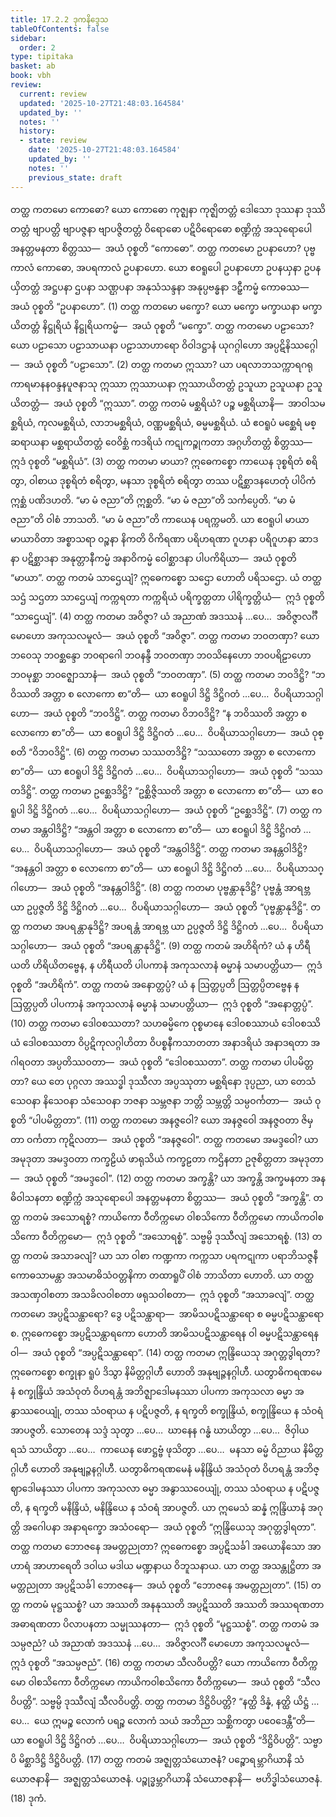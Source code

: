 ```yaml
---
title: 17.2.2 ဒုကနိဒ္ဒေသ
tableOfContents: false
sidebar:
  order: 2
type: tipitaka
basket: ab
book: vbh
review:
  current: review
  updated: '2025-10-27T21:48:03.164584'
  updated_by: ''
  notes: ''
  history:
  - state: review
    date: '2025-10-27T21:48:03.164584'
    updated_by: ''
    notes: ''
    previous_state: draft
---
```



<ReviewStatus review={frontmatter.review} showDetails={true} />

<HypothesisAnnotation frontmatter={frontmatter} />

<DynamicBreadcrumb />

<Division number="891" book="vbh" e="ch" v="30" p="371">

<Paragraph number="2679" book="vbh">
တတ္ထ ကတမော ကောဓော? ယော ကောဓော ကုဇ္ဈနာ ကုဇ္ဈိတတ္တံ ဒေါသော ဒုဿနာ ဒုဿိတတ္တံ ဗျာပတ္တိ ဗျာပဇ္ဇနာ ဗျာပဇ္ဇိတတ္တံ ဝိရောဓော ပဋိဝိရောဓော စဏ္ဍိက္ကံ အသုရောပေါ အနတ္တမနတာ စိတ္တဿ—  အယံ ဝုစ္စတိ “ကောဓော”.
</Paragraph>

<Paragraph number="2680" book="vbh">
တတ္ထ ကတမော ဥပနာဟော? ပုဗ္ဗကာလံ ကောဓော, အပရကာလံ ဥပနာဟော. ယော ဧဝရူပေါ ဥပနာဟော ဥပနယှနာ ဥပနယှိတတ္တံ အဋ္ဌပနာ ဌပနာ သဏ္ဌပနာ အနုသံသန္ဒနာ အနုပ္ပဗန္ဓနာ ဒဠှီကမ္မံ ကောဓဿ—  အယံ ဝုစ္စတိ “ဥပနာဟော”. (1)
</Paragraph>

</Division>
<Division number="892" book="vbh" e="ch" v="30" p="371">

<Paragraph number="2681" book="vbh">
တတ္ထ ကတမော မက္ခော? ယော မက္ခော မက္ခာယနာ မက္ခာယိတတ္တံ နိဋ္ဌုရိယံ နိဋ္ဌုရိယကမ္မံ—  အယံ ဝုစ္စတိ “မက္ခော”.
</Paragraph>

<Paragraph number="2682" book="vbh">
တတ္ထ ကတမော ပဠာသော? ယော ပဠာသော ပဠာသာယနာ ပဠာသာဟာရော ဝိဝါဒဋ္ဌာနံ ယုဂဂ္ဂါဟော အပ္ပဋိနိဿဂ္ဂေါ—  အယံ ဝုစ္စတိ “ပဠာသော”. (2)
</Paragraph>

</Division>
<Division number="893" book="vbh" e="ch" v="30" p="372">

<Paragraph number="2683" book="vbh">
တတ္ထ ကတမာ ဣဿာ? ယာ ပရလာဘသက္ကာရဂရုကာရမာနနဝန္ဒနပူဇနာသု ဣဿာ ဣဿာယနာ ဣဿာယိတတ္တံ ဥသူယာ ဥသူယနာ ဥသူယိတတ္တံ—  အယံ ဝုစ္စတိ “ဣဿာ”.
</Paragraph>

<Paragraph number="2684" book="vbh">
တတ္ထ ကတမံ မစ္ဆရိယံ? ပဉ္စ မစ္ဆရိယာနိ—  အာဝါသမစ္ဆရိယံ, ကုလမစ္ဆရိယံ, လာဘမစ္ဆရိယံ, ဝဏ္ဏမစ္ဆရိယံ, ဓမ္မမစ္ဆရိယံ. ယံ ဧဝရူပံ မစ္ဆေရံ မစ္ဆရာယနာ မစ္ဆရာယိတတ္တံ ဝေဝိစ္ဆံ ကဒရိယံ ကဋုကဉ္စုကတာ အဂ္ဂဟိတတ္တံ စိတ္တဿ—  ဣဒံ ဝုစ္စတိ “မစ္ဆရိယံ”. (3)
</Paragraph>

</Division>
<Division number="894" book="vbh" e="ch" v="30" p="372">

<Paragraph number="2685" book="vbh">
တတ္ထ ကတမာ မာယာ? ဣဓေကစ္စော ကာယေန ဒုစ္စရိတံ စရိတွာ, ဝါစာယ ဒုစ္စရိတံ စရိတွာ, မနသာ ဒုစ္စရိတံ စရိတွာ တဿ ပဋိစ္ဆာဒနဟေတုံ ပါပိကံ ဣစ္ဆံ ပဏိဒဟတိ. “မာ မံ ဇညာ”တိ ဣစ္ဆတိ. “မာ မံ ဇညာ”တိ သင်္ကပ္ပေတိ. “မာ မံ ဇညာ”တိ ဝါစံ ဘာသတိ. “မာ မံ ဇညာ”တိ ကာယေန ပရက္ကမတိ. ယာ ဧဝရူပါ မာယာ မာယာဝိတာ အစ္စာသရာ ဝဉ္စနာ နိကတိ ဝိကိရဏာ ပရိဟရဏာ ဂူဟနာ ပရိဂူဟနာ ဆာဒနာ ပဋိစ္ဆာဒနာ အနုတ္တာနီကမ္မံ အနာဝိကမ္မံ ဝေါစ္ဆာဒနာ ပါပကိရိယာ—  အယံ ဝုစ္စတိ “မာယာ”.
</Paragraph>

<Paragraph number="2686" book="vbh">
တတ္ထ ကတမံ သာဌေယျံ? ဣဓေကစ္စော သဌော ဟောတိ ပရိသဌော. ယံ တတ္ထ သဌံ သဌတာ သာဌေယျံ ကက္ကရတာ ကက္ကရိယံ ပရိက္ခတ္တတာ ပါရိက္ခတ္တိယံ—  ဣဒံ ဝုစ္စတိ “သာဌေယျံ”. (4)
</Paragraph>

</Division>
<Division number="895" book="vbh" e="ch" v="30" p="372">

<Paragraph number="2687" book="vbh">
တတ္ထ ကတမာ အဝိဇ္ဇာ? ယံ အညာဏံ အဒဿနံ …ပေ…  အဝိဇ္ဇာလင်္ဂီ မောဟော အကုသလမူလံ—  အယံ ဝုစ္စတိ “အဝိဇ္ဇာ”.
</Paragraph>

<Paragraph number="2688" book="vbh">
တတ္ထ ကတမာ ဘဝတဏှာ? ယော ဘဝေသု ဘဝစ္ဆန္ဒော ဘဝရာဂေါ ဘဝနန္ဒီ ဘဝတဏှာ ဘဝသိနေဟော ဘဝပရိဠာဟော ဘဝမုစ္ဆာ ဘဝဇ္ဈောသာနံ—  အယံ ဝုစ္စတိ “ဘဝတဏှာ”. (5)
</Paragraph>

</Division>
<Division number="896" book="vbh" e="ch" v="30" p="373">

<Paragraph number="2689" book="vbh">
တတ္ထ ကတမာ ဘဝဒိဋ္ဌိ? “ဘဝိဿတိ အတ္တာ စ လောကော စာ”တိ—  ယာ ဧဝရူပါ ဒိဋ္ဌိ ဒိဋ္ဌိဂတံ …ပေ…  ဝိပရိယာသဂ္ဂါဟော—  အယံ ဝုစ္စတိ “ဘဝဒိဋ္ဌိ”.
</Paragraph>

<Paragraph number="2690" book="vbh">
တတ္ထ ကတမာ ဝိဘဝဒိဋ္ဌိ? “န ဘဝိဿတိ အတ္တာ စ လောကော စာ”တိ—  ယာ ဧဝရူပါ ဒိဋ္ဌိ ဒိဋ္ဌိဂတံ …ပေ…  ဝိပရိယာသဂ္ဂါဟော—  အယံ ဝုစ္စတိ “ဝိဘဝဒိဋ္ဌိ”. (6)
</Paragraph>

</Division>
<Division number="897" book="vbh" e="ch" v="30" p="373">

<Paragraph number="2691" book="vbh">
တတ္ထ ကတမာ သဿတဒိဋ္ဌိ? “သဿတော အတ္တာ စ လောကော စာ”တိ—  ယာ ဧဝရူပါ ဒိဋ္ဌိ ဒိဋ္ဌိဂတံ …ပေ…  ဝိပရိယာသဂ္ဂါဟော—  အယံ ဝုစ္စတိ “သဿတဒိဋ္ဌိ”.
</Paragraph>

<Paragraph number="2692" book="vbh">
တတ္ထ ကတမာ ဥစ္ဆေဒဒိဋ္ဌိ? “ဥစ္ဆိဇ္ဇိဿတိ အတ္တာ စ လောကော စာ”တိ—  ယာ ဧဝရူပါ ဒိဋ္ဌိ ဒိဋ္ဌိဂတံ …ပေ…  ဝိပရိယာသဂ္ဂါဟော—  အယံ ဝုစ္စတိ “ဥစ္ဆေဒဒိဋ္ဌိ”. (7)
</Paragraph>

</Division>
<Division number="898" book="vbh" e="ch" v="30" p="373">

<Paragraph number="2693" book="vbh">
တတ္ထ ကတမာ အန္တဝါဒိဋ္ဌိ? “အန္တဝါ အတ္တာ စ လောကော စာ”တိ—  ယာ ဧဝရူပါ ဒိဋ္ဌိ ဒိဋ္ဌိဂတံ …ပေ…  ဝိပရိယာသဂ္ဂါဟော—  အယံ ဝုစ္စတိ “အန္တဝါဒိဋ္ဌိ”.
</Paragraph>

<Paragraph number="2694" book="vbh">
တတ္ထ ကတမာ အနန္တဝါဒိဋ္ဌိ? “အနန္တဝါ အတ္တာ စ လောကော စာ”တိ—  ယာ ဧဝရူပါ ဒိဋ္ဌိ ဒိဋ္ဌိဂတံ …ပေ…  ဝိပရိယာသဂ္ဂါဟော—  အယံ ဝုစ္စတိ “အနန္တဝါဒိဋ္ဌိ”. (8)
</Paragraph>

</Division>
<Division number="899" book="vbh" e="ch" v="30" p="373">

<Paragraph number="2695" book="vbh">
တတ္ထ ကတမာ ပုဗ္ဗန္တာနုဒိဋ္ဌိ? ပုဗ္ဗန္တံ အာရဗ္ဘ ယာ ဥပ္ပဇ္ဇတိ ဒိဋ္ဌိ ဒိဋ္ဌိဂတံ …ပေ…  ဝိပရိယာသဂ္ဂါဟော—  အယံ ဝုစ္စတိ “ပုဗ္ဗန္တာနုဒိဋ္ဌိ”.
</Paragraph>

<Paragraph number="2696" book="vbh">
တတ္ထ ကတမာ အပရန္တာနုဒိဋ္ဌိ? အပရန္တံ အာရဗ္ဘ ယာ ဥပ္ပဇ္ဇတိ ဒိဋ္ဌိ ဒိဋ္ဌိဂတံ …ပေ…  ဝိပရိယာသဂ္ဂါဟော—  အယံ ဝုစ္စတိ “အပရန္တာနုဒိဋ္ဌိ”. (9)
</Paragraph>

</Division>
<Division number="900" book="vbh" e="ch" v="30" p="373">

<Paragraph number="2697" book="vbh">
တတ္ထ ကတမံ အဟိရိကံ? ယံ န ဟိရီယတိ ဟိရိယိတဗ္ဗေန, န ဟိရီယတိ ပါပကာနံ အကုသလာနံ ဓမ္မာနံ သမာပတ္တိယာ—  ဣဒံ ဝုစ္စတိ “အဟိရိကံ”.
</Paragraph>

<Paragraph number="2698" book="vbh">
တတ္ထ ကတမံ အနောတ္တပ္ပံ? ယံ န ဩတ္တပ္ပတိ ဩတ္တပ္ပိတဗ္ဗေန န ဩတ္တပ္ပတိ ပါပကာနံ အကုသလာနံ ဓမ္မာနံ သမာပတ္တိယာ—  ဣဒံ ဝုစ္စတိ “အနောတ္တပ္ပံ”. (10)
</Paragraph>

</Division>
<Division number="901" book="vbh" e="ch" v="30" p="373">

<Paragraph number="2699" book="vbh">
တတ္ထ ကတမာ ဒေါဝစဿတာ? သဟဓမ္မိကေ ဝုစ္စမာနေ ဒေါဝစဿာယံ ဒေါဝစဿိယံ ဒေါဝစဿတာ ဝိပ္ပဋိကုလဂ္ဂါဟိတာ ဝိပစ္စနီကသာတတာ အနာဒရိယံ အနာဒရတာ အဂါရဝတာ အပ္ပတိဿဝတာ—  အယံ ဝုစ္စတိ “ဒေါဝစဿတာ”.
</Paragraph>

<Paragraph number="2700" book="vbh">
တတ္ထ ကတမာ ပါပမိတ္တတာ? ယေ တေ ပုဂ္ဂလာ အဿဒ္ဓါ ဒုဿီလာ အပ္ပဿုတာ မစ္ဆရိနော ဒုပ္ပညာ, ယာ တေသံ သေဝနာ နိသေဝနာ သံသေဝနာ ဘဇနာ သမ္ဘဇနာ ဘတ္တိ သမ္ဘတ္တိ သမ္ပဝင်္ကတာ—  အယံ ဝုစ္စတိ “ပါပမိတ္တတာ”. (11)
</Paragraph>

</Division>
<Division number="902" book="vbh" e="ch" v="30" p="374">

<Paragraph number="2701" book="vbh">
တတ္ထ ကတမော အနဇ္ဇဝေါ? ယော အနဇ္ဇဝေါ အနဇ္ဇဝတာ ဇိမှတာ ဝင်္ကတာ ကုဋိလတာ—  အယံ ဝုစ္စတိ “အနဇ္ဇဝေါ”.
</Paragraph>

<Paragraph number="2702" book="vbh">
တတ္ထ ကတမော အမဒ္ဒဝေါ? ယာ အမုဒုတာ အမဒ္ဒဝတာ ကက္ခဠိယံ ဖာရုသိယံ ကက္ခဠတာ ကဌိနတာ ဥဇုစိတ္တတာ အမုဒုတာ—  အယံ ဝုစ္စတိ “အမဒ္ဒဝေါ”. (12)
</Paragraph>

</Division>
<Division number="903" book="vbh" e="ch" v="30" p="374">

<Paragraph number="2703" book="vbh">
တတ္ထ ကတမာ အက္ခန္တိ? ယာ အက္ခန္တိ အက္ခမနတာ အနဓိဝါသနတာ စဏ္ဍိက္ကံ အသုရောပေါ အနတ္တမနတာ စိတ္တဿ—  အယံ ဝုစ္စတိ “အက္ခန္တိ”.
</Paragraph>

<Paragraph number="2704" book="vbh">
တတ္ထ ကတမံ အသောရစ္စံ? ကာယိကော ဝီတိက္ကမော ဝါစသိကော ဝီတိက္ကမော ကာယိကဝါစသိကော ဝီတိက္ကမော—  ဣဒံ ဝုစ္စတိ “အသောရစ္စံ”. သဗ္ဗမ္ပိ ဒုဿီလျံ အသောရစ္စံ. (13)
</Paragraph>

</Division>
<Division number="904" book="vbh" e="ch" v="30" p="374">

<Paragraph number="2705" book="vbh">
တတ္ထ ကတမံ အသာခလျံ? ယာ သာ ဝါစာ ကဏ္ဍကာ ကက္ကသာ ပရကဋုကာ ပရာဘိသဇ္ဇနီ ကောဓသာမန္တာ အသမာဓိသံဝတ္တနိကာ တထာရူပိံ ဝါစံ ဘာသိတာ ဟောတိ. ယာ တတ္ထ အသဏှဝါစတာ အသခိလဝါစတာ ဖရုသဝါစတာ—  ဣဒံ ဝုစ္စတိ “အသာခလျံ”.
</Paragraph>

<Paragraph number="2706" book="vbh">
တတ္ထ ကတမော အပ္ပဋိသန္ထာရော? ဒွေ ပဋိသန္ထာရာ—  အာမိသပဋိသန္ထာရော စ ဓမ္မပဋိသန္ထာရော စ. ဣဓေကစ္စော အပ္ပဋိသန္ထာရကော ဟောတိ အာမိသပဋိသန္ထာရေန ဝါ ဓမ္မပဋိသန္ထာရေန ဝါ—  အယံ ဝုစ္စတိ “အပ္ပဋိသန္ထာရော”. (14)
</Paragraph>

</Division>
<Division number="905" book="vbh" e="ch" v="30" p="374">

<Paragraph number="2707" book="vbh">
တတ္ထ ကတမာ ဣန္ဒြိယေသု အဂုတ္တဒွါရတာ? ဣဓေကစ္စော စက္ခုနာ ရူပံ ဒိသွာ နိမိတ္တဂ္ဂါဟီ ဟောတိ အနုဗျဉ္ဇနဂ္ဂါဟီ. ယတွာဓိကရဏမေနံ စက္ခုန္ဒြိယံ အသံဝုတံ ဝိဟရန္တံ အဘိဇ္ဈာဒေါမနဿာ ပါပကာ အကုသလာ ဓမ္မာ အနွာဿဝေယျုံ, တဿ သံဝရာယ န ပဋိပဇ္ဇတိ, န ရက္ခတိ စက္ခုန္ဒြိယံ, စက္ခုန္ဒြိယေ န သံဝရံ အာပဇ္ဇတိ. သောတေန သဒ္ဒံ သုတွာ …ပေ…  ဃာနေန ဂန္ဓံ ဃာယိတွာ …ပေ…  ဇိဝှါယ ရသံ သာယိတွာ …ပေ…  ကာယေန ဖောဋ္ဌဗ္ဗံ ဖုသိတွာ …ပေ…  မနသာ ဓမ္မံ ဝိညာယ နိမိတ္တဂ္ဂါဟီ ဟောတိ အနုဗျဉ္ဇနဂ္ဂါဟီ. ယတွာဓိကရဏမေနံ မနိန္ဒြိယံ အသံဝုတံ ဝိဟရန္တံ အဘိဇ္ဈာဒေါမနဿာ ပါပကာ အကုသလာ ဓမ္မာ အနွာဿဝေယျုံ, တဿ သံဝရာယ န ပဋိပဇ္ဇတိ, န ရက္ခတိ မနိန္ဒြိယံ, မနိန္ဒြိယေ န သံဝရံ အာပဇ္ဇတိ. ယာ ဣမေသံ ဆန္နံ ဣန္ဒြိယာနံ အဂုတ္တိ အဂေါပနာ အနာရက္ခော အသံဝရော—  အယံ ဝုစ္စတိ “ဣန္ဒြိယေသု အဂုတ္တဒွါရတာ”.
</Paragraph>

<Paragraph number="2708" book="vbh">
တတ္ထ ကတမာ ဘောဇနေ အမတ္တညုတာ? ဣဓေကစ္စော အပ္ပဋိသင်္ခါ အယောနိသော အာဟာရံ အာဟာရေတိ ဒဝါယ မဒါယ မဏ္ဍနာယ ဝိဘူသနာယ. ယာ တတ္ထ အသန္တုဋ္ဌိတာ အမတ္တညုတာ အပ္ပဋိသင်္ခါ ဘောဇနေ—  အယံ ဝုစ္စတိ “ဘောဇနေ အမတ္တညုတာ”. (15)
</Paragraph>

</Division>
<Division number="906" book="vbh" e="ch" v="30" p="375">

<Paragraph number="2709" book="vbh">
တတ္ထ ကတမံ မုဋ္ဌဿစ္စံ? ယာ အဿတိ အနနုဿတိ အပ္ပဋိဿတိ အဿတိ အဿရဏတာ အဓာရဏတာ ပိလာပနတာ သမ္မုဿနတာ—  ဣဒံ ဝုစ္စတိ “မုဋ္ဌဿစ္စံ”.
</Paragraph>

<Paragraph number="2710" book="vbh">
တတ္ထ ကတမံ အသမ္ပဇညံ? ယံ အညာဏံ အဒဿနံ …ပေ…  အဝိဇ္ဇာလင်္ဂီ မောဟော အကုသလမူလံ—  ဣဒံ ဝုစ္စတိ “အသမ္ပဇညံ”. (16)
</Paragraph>

</Division>
<Division number="907" book="vbh" e="ch" v="30" p="375">

<Paragraph number="2711" book="vbh">
တတ္ထ ကတမာ သီလဝိပတ္တိ? ယော ကာယိကော ဝီတိက္ကမော ဝါစသိကော ဝီတိက္ကမော ကာယိကဝါစသိကော ဝီတိက္ကမော—  အယံ ဝုစ္စတိ “သီလဝိပတ္တိ”. သဗ္ဗမ္ပိ ဒုဿီလျံ သီလဝိပတ္တိ.
</Paragraph>

<Paragraph number="2712" book="vbh">
တတ္ထ ကတမာ ဒိဋ္ဌိဝိပတ္တိ? “နတ္ထိ ဒိန္နံ, နတ္ထိ ယိဋ္ဌံ …ပေ…  ယေ ဣမဉ္စ လောကံ ပရဉ္စ လောကံ သယံ အဘိညာ သစ္ဆိကတွာ ပဝေဒေန္တီ”တိ—  ယာ ဧဝရူပါ ဒိဋ္ဌိ ဒိဋ္ဌိဂတံ …ပေ…  ဝိပရိယာသဂ္ဂါဟော—  အယံ ဝုစ္စတိ “ဒိဋ္ဌိဝိပတ္တိ”. သဗ္ဗာပိ မိစ္ဆာဒိဋ္ဌိ ဒိဋ္ဌိဝိပတ္တိ. (17)
</Paragraph>

</Division>
<Division number="908" book="vbh" e="ch" v="30" p="375">

<Paragraph number="2713" book="vbh">
တတ္ထ ကတမံ အဇ္ဈတ္တသံယောဇနံ? ပဉ္စောရမ္ဘာဂိယာနိ သံယောဇနာနိ—  အဇ္ဈတ္တသံယောဇနံ. ပဉ္စုဒ္ဓမ္ဘာဂိယာနိ သံယောဇနာနိ—  ဗဟိဒ္ဓါသံယောဇနံ. (18)

</Paragraph>
</Division>

<Paragraph number="2714" type="center" book="vbh">
ဒုကံ.
</Paragraph>